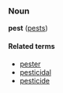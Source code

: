 ===Noun===
'''pest''' ([[pests]])

====Related terms====
*[[pester]]<!-- not sure but probably related -->
*[[pesticidal]]
*[[pesticide]]